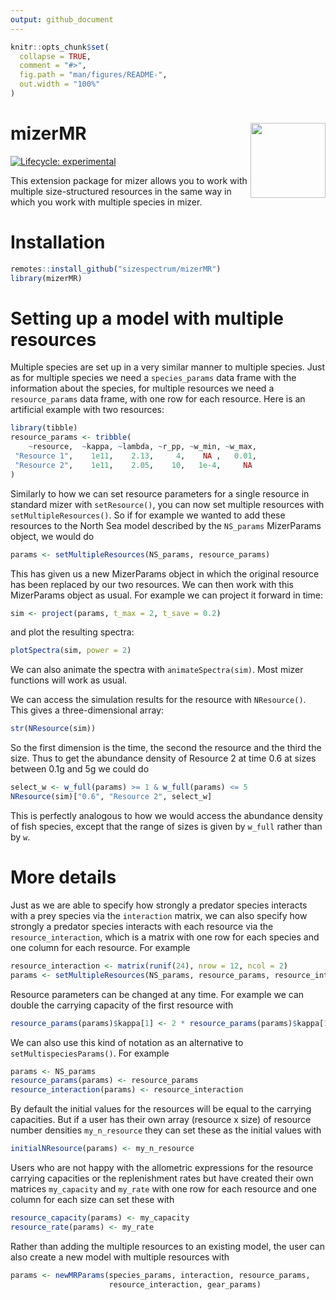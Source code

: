 ```yaml
---
output: github_document
---
```


<!-- README.md is generated from README.Rmd. Please edit that file -->

```r
knitr::opts_chunk$set(
  collapse = TRUE,
  comment = "#>",
  fig.path = "man/figures/README-",
  out.width = "100%"
)
```

# mizerMR <a href='https://sizespectrum.org/mizerMR'><img src='man/figures/logo.png' align="right" height="120" />

<!-- badges: start -->
[![Lifecycle: experimental](https://img.shields.io/badge/lifecycle-experimental-orange.svg)](https://lifecycle.r-lib.org/articles/stages.html#experimental)
<!-- badges: end -->

This extension package for mizer allows you to work with multiple
size-structured resources in the same way in which you work with multiple
species in mizer.

# Installation

```r
remotes::install_github("sizespectrum/mizerMR")
library(mizerMR)
```


# Setting up a model with multiple resources

Multiple species are set up in a very similar manner to multiple species.
Just as for multiple species we need a `species_params` data frame with the information
about the species, for multiple resources we need a `resource_params`
data frame, with one row for each resource. Here is an artificial example
with two resources:

```r
library(tibble)
resource_params <- tribble(
    ~resource,  ~kappa, ~lambda, ~r_pp, ~w_min, ~w_max,
 "Resource 1",    1e11,    2.13,     4,    NA ,   0.01,
 "Resource 2",    1e11,    2.05,    10,   1e-4,     NA
)
```

Similarly to how we can set resource parameters for a single resource in
standard mizer with `setResource()`, you can now set multiple resources with
`setMultipleResources()`. So if for example we wanted to add these resources to
the North Sea model described by the `NS_params` MizerParams object, we would
do

```r
params <- setMultipleResources(NS_params, resource_params)
```

This has given us a new MizerParams object in which the original resource has
been replaced by our two resources. We can then work with this MizerParams
object as usual. For example we can project it forward in time:

```r
sim <- project(params, t_max = 2, t_save = 0.2)
```

and plot the resulting spectra:

```r
plotSpectra(sim, power = 2)
```

We can also animate the spectra with `animateSpectra(sim)`. Most mizer
functions will work as usual.

We can access the simulation results for the resource with `NResource()`.
This gives a three-dimensional array:

```r
str(NResource(sim))
```
So the first dimension is the time, the second the resource and the third 
the size. Thus to get the abundance density of Resource 2 at time 0.6 at
sizes between 0.1g and 5g we could do

```r
select_w <- w_full(params) >= 1 & w_full(params) <= 5
NResource(sim)["0.6", "Resource 2", select_w]
```

This is perfectly analogous to how we would access the abundance density
of fish species, except that the range of sizes is given by `w_full` rather
than by `w`.

# More details

Just as we are able to specify how strongly a predator species interacts
with a prey species via the `interaction` matrix, we can also specify how
strongly a predator species interacts with each resource via the
`resource_interaction`, which is a matrix with one row for each species and
one column for each resource. For example

```r
resource_interaction <- matrix(runif(24), nrow = 12, ncol = 2)
params <- setMultipleResources(NS_params, resource_params, resource_interaction)
```

Resource parameters can be changed at any time. For example we can double
the carrying capacity of the first resource with

```r
resource_params(params)$kappa[1] <- 2 * resource_params(params)$kappa[1]
```

We can also use this kind of notation as an alternative to 
`setMultispeciesParams()`. For example
```r
params <- NS_params
resource_params(params) <- resource_params
resource_interaction(params) <- resource_interaction
```

By default the initial values for the resources will be equal to the carrying
capacities. But if a user has their own array (resource x size) of resource
number densities `my_n_resource` they can set these as the initial values with
```r
initialNResource(params) <- my_n_resource
```

Users who are not happy with the allometric expressions for the resource
carrying capacities or the replenishment rates but have created their own
matrices `my_capacity` and `my_rate` with one row for each resource and one column 
for each size can set these with
```r
resource_capacity(params) <- my_capacity
resource_rate(params) <- my_rate
```

Rather than adding the multiple resources to an existing model, the user can
also create a new model with multiple resources with
```r
params <- newMRParams(species_params, interaction, resource_params,
                      resource_interaction, gear_params)
```
